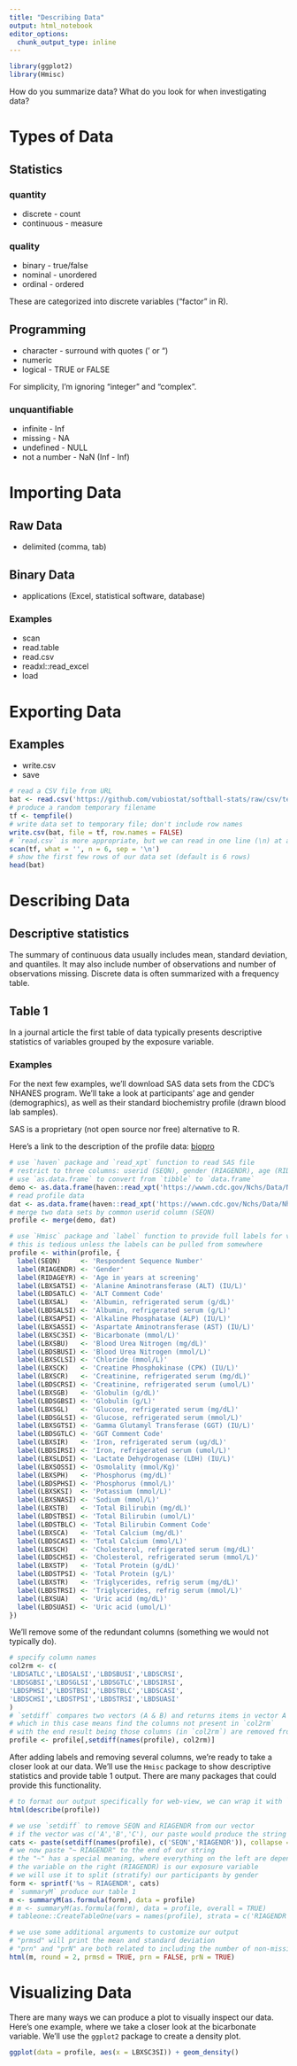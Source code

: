 ```yaml
---
title: "Describing Data"
output: html_notebook
editor_options: 
  chunk_output_type: inline
---
```


```r
library(ggplot2)
library(Hmisc)
```

How do you summarize data? What do you look for when investigating data?

# Types of Data

## Statistics

### quantity
* discrete - count
* continuous - measure

### quality
* binary - true/false
* nominal - unordered
* ordinal - ordered

These are categorized into discrete variables ("factor" in R).

## Programming

* character - surround with quotes (' or ")
* numeric
* logical - TRUE or FALSE

For simplicity, I'm ignoring "integer" and "complex".

### unquantifiable
* infinite - Inf
* missing - NA
* undefined - NULL
* not a number - NaN (Inf - Inf)

# Importing Data

## Raw Data
* delimited (comma, tab)

## Binary Data
* applications (Excel, statistical software, database)

### Examples
* scan
* read.table
* read.csv
* readxl::read_excel
* load

# Exporting Data

## Examples
* write.csv
* save

```r
# read a CSV file from URL
bat <- read.csv('https://github.com/vubiostat/softball-stats/raw/csv/team_batting_stats_season.csv')
# produce a random temporary filename
tf <- tempfile()
# write data set to temporary file; don't include row names
write.csv(bat, file = tf, row.names = FALSE)
# `read.csv` is more appropriate, but we can read in one line (\n) at a time with `scan`
scan(tf, what = '', n = 6, sep = '\n')
# show the first few rows of our data set (default is 6 rows)
head(bat)
```

# Describing Data

## Descriptive statistics

The summary of continuous data usually includes mean, standard deviation, and quantiles. It may also include number of observations and number of observations missing. Discrete data is often summarized with a frequency table.

## Table 1

In a journal article the first table of data typically presents descriptive statistics of variables grouped by the exposure variable.

### Examples

For the next few examples, we'll download SAS data sets from the CDC's NHANES program. We'll take a look at participants' age and gender (demographics), as well as their standard biochemistry profile (drawn blood lab samples).

SAS is a proprietary (not open source nor free) alternative to R.

Here's a link to the description of the profile data: [biopro](https://wwwn.cdc.gov/Nchs/Data/Nhanes/Public/2017/DataFiles/P_BIOPRO.htm)

```r
# use `haven` package and `read_xpt` function to read SAS file
# restrict to three columns: userid (SEQN), gender (RIAGENDR), age (RIDAGEYR)
# use `as.data.frame` to convert from `tibble` to `data.frame`
demo <- as.data.frame(haven::read_xpt('https://wwwn.cdc.gov/Nchs/Data/Nhanes/Public/2017/DataFiles/P_DEMO.xpt'))[, c('SEQN','RIAGENDR','RIDAGEYR')]
# read profile data
dat <- as.data.frame(haven::read_xpt('https://wwwn.cdc.gov/Nchs/Data/Nhanes/Public/2017/DataFiles/P_BIOPRO.xpt'))
# merge two data sets by common userid column (SEQN)
profile <- merge(demo, dat)
```

```r
# use `Hmisc` package and `label` function to provide full labels for variables in our data set
# this is tedious unless the labels can be pulled from somewhere
profile <- within(profile, {
  label(SEQN)     <- 'Respondent Sequence Number'
  label(RIAGENDR) <- 'Gender'
  label(RIDAGEYR) <- 'Age in years at screening'
  label(LBXSATSI) <- 'Alanine Aminotransferase (ALT) (IU/L)'
  label(LBDSATLC) <- 'ALT Comment Code'
  label(LBXSAL)   <- 'Albumin, refrigerated serum (g/dL)'
  label(LBDSALSI) <- 'Albumin, refrigerated serum (g/L)'
  label(LBXSAPSI) <- 'Alkaline Phosphatase (ALP) (IU/L)'
  label(LBXSASSI) <- 'Aspartate Aminotransferase (AST) (IU/L)'
  label(LBXSC3SI) <- 'Bicarbonate (mmol/L)'
  label(LBXSBU)   <- 'Blood Urea Nitrogen (mg/dL)'
  label(LBDSBUSI) <- 'Blood Urea Nitrogen (mmol/L)'
  label(LBXSCLSI) <- 'Chloride (mmol/L)'
  label(LBXSCK)   <- 'Creatine Phosphokinase (CPK) (IU/L)'
  label(LBXSCR)   <- 'Creatinine, refrigerated serum (mg/dL)'
  label(LBDSCRSI) <- 'Creatinine, refrigerated serum (umol/L)'
  label(LBXSGB)   <- 'Globulin (g/dL)'
  label(LBDSGBSI) <- 'Globulin (g/L)'
  label(LBXSGL)   <- 'Glucose, refrigerated serum (mg/dL)'
  label(LBDSGLSI) <- 'Glucose, refrigerated serum (mmol/L)'
  label(LBXSGTSI) <- 'Gamma Glutamyl Transferase (GGT) (IU/L)'
  label(LBDSGTLC) <- 'GGT Comment Code'
  label(LBXSIR)   <- 'Iron, refrigerated serum (ug/dL)'
  label(LBDSIRSI) <- 'Iron, refrigerated serum (umol/L)'
  label(LBXSLDSI) <- 'Lactate Dehydrogenase (LDH) (IU/L)'
  label(LBXSOSSI) <- 'Osmolality (mmol/Kg)'
  label(LBXSPH)   <- 'Phosphorus (mg/dL)'
  label(LBDSPHSI) <- 'Phosphorus (mmol/L)'
  label(LBXSKSI)  <- 'Potassium (mmol/L)'
  label(LBXSNASI) <- 'Sodium (mmol/L)'
  label(LBXSTB)   <- 'Total Bilirubin (mg/dL)'
  label(LBDSTBSI) <- 'Total Bilirubin (umol/L)'
  label(LBDSTBLC) <- 'Total Bilirubin Comment Code'
  label(LBXSCA)   <- 'Total Calcium (mg/dL)'
  label(LBDSCASI) <- 'Total Calcium (mmol/L)'
  label(LBXSCH)   <- 'Cholesterol, refrigerated serum (mg/dL)'
  label(LBDSCHSI) <- 'Cholesterol, refrigerated serum (mmol/L)'
  label(LBXSTP)   <- 'Total Protein (g/dL)'
  label(LBDSTPSI) <- 'Total Protein (g/L)'
  label(LBXSTR)   <- 'Triglycerides, refrig serum (mg/dL)'
  label(LBDSTRSI) <- 'Triglycerides, refrig serum (mmol/L)'
  label(LBXSUA)   <- 'Uric acid (mg/dL)'
  label(LBDSUASI) <- 'Uric acid (umol/L)'
})
```

We'll remove some of the redundant columns (something we would not typically do).

```r
# specify column names
col2rm <- c(
'LBDSATLC','LBDSALSI','LBDSBUSI','LBDSCRSI',
'LBDSGBSI','LBDSGLSI','LBDSGTLC','LBDSIRSI',
'LBDSPHSI','LBDSTBSI','LBDSTBLC','LBDSCASI',
'LBDSCHSI','LBDSTPSI','LBDSTRSI','LBDSUASI'
)
# `setdiff` compares two vectors (A & B) and returns items in vector A not found in B
# which in this case means find the columns not present in `col2rm`
# with the end result being those columns (in `col2rm`) are removed from our data set
profile <- profile[,setdiff(names(profile), col2rm)]
```

After adding labels and removing several columns, we're ready to take a closer look at our data. We'll use the `Hmisc` package to show descriptive statistics and provide table 1 output. There are many packages that could provide this functionality.

```r
# to format our output specifically for web-view, we can wrap it with `html`
html(describe(profile))
```

```r
# we use `setdiff` to remove SEQN and RIAGENDR from our vector
# if the vector was c('A','B','C'), our paste would produce the string "A + B + C"
cats <- paste(setdiff(names(profile), c('SEQN','RIAGENDR')), collapse = ' + ')
# we now paste "~ RIAGENDR" to the end of our string
# the "~" has a special meaning, where everything on the left are dependent variables
# the variable on the right (RIAGENDR) is our exposure variable
# we will use it to split (stratify) our participants by gender
form <- sprintf('%s ~ RIAGENDR', cats)
# `summaryM` produce our table 1
m <- summaryM(as.formula(form), data = profile)
# m <- summaryM(as.formula(form), data = profile, overall = TRUE)
# tableone::CreateTableOne(vars = names(profile), strata = c('RIAGENDR'), data = profile)
```

```r
# we use some additional arguments to customize our output
# "prmsd" will print the mean and standard deviation
# "prn" and "prN" are both related to including the number of non-missing observations
html(m, round = 2, prmsd = TRUE, prn = FALSE, prN = TRUE)
```

# Visualizing Data

There are many ways we can produce a plot to visually inspect our data. Here's one example, where we take a closer look at the bicarbonate variable. We'll use the `ggplot2` package to create a density plot.

```r
ggplot(data = profile, aes(x = LBXSC3SI)) + geom_density()
```
